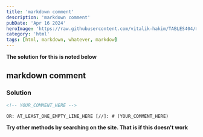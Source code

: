 ```yaml
---
title: 'markdown comment'
description: 'markdown comment'
pubDate: 'Apr 16 2024'
heroImage: 'https://raw.githubusercontent.com/vitalik-hakim/TABLES404/main/error_b/HTML.png'
category: 'html'
tags: [html, markdown, whatever, markdow]
---
```


**The solution for this is noted below**

## markdown comment

### Solution

```html
<!-- YOUR_COMMENT_HERE -->

OR: AT_LEAST_ONE_EMPTY_LINE_HERE [//]: # (YOUR_COMMENT_HERE)
```

**Try other methods by searching on the site. That is if this doesn't work**
